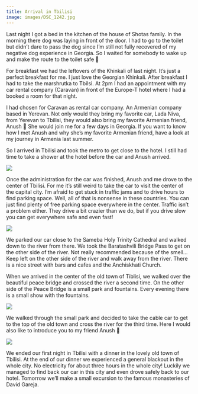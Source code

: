 ```yaml
---
title: Arrival in Tbilisi
image: images/DSC_1242.jpg
---
```


Last night I got a bed in the kitchen of the house of Shotas family. In the morning there dog was laying in front of the door. I had to go to the toilet but didn’t dare to pass the dog since I’m still not fully recovered of my negative dog experience in Georgia. So I waited for somebody to wake up and make the route to the toilet safe 🙂

For breakfast we had the leftovers of the Khinkali of last night. It’s just a perfect breakfast for me. I just love the Georgian Khinkali.
After breakfast I had to take the marshrutka to Tbilsi. At 2pm I had an appointment with my car rental company (Caravan) in front of the Europe-T hotel where I had a booked a room for that night.

I had chosen for Caravan as rental car company. An Armenian company based in Yerevan. Not only would they bring my favorite car, Lada Niva, from Yerevan to Tbilisi, they would also bring my favorite Armenian friend, Anush 🙂 She would join me for a few days in Georgia. If you want to know how I met Anush and why she’s my favorite Armenian friend, have a look at my journey in Armenia last summer.

So I arrived in Tbilisi and took the metro to get close to the hotel. I still had time to take a shower at the hotel before the car and Anush arrived.

<Image
    src="images/DSC_1264.jpg"
    caption="Our fancy hotel in Tbilisi."
/>

Once the administration for the car was finished, Anush and me drove to the center of Tbilisi. For me it’s still weird to take the car to visit the center of the capital city. I’m afraid to get stuck in traffic jams and to drive hours to find parking space. Well, all of that is nonsense in these countries. You can just find plenty of free parking space everywhere in the center. Traffic isn’t a problem either. They drive a bit crazier than we do, but if you drive slow you can get everywhere safe and even fast!

<Image
    src="images/DSC_1242.jpg"
    caption="Sameba Holy Trinity Cathedral in Tbilisi"
/>

We parked our car close to the Sameba Holy Trinity Cathedral and walked down to the river from there. We took the Baratashvili Bridge Pass to get on the other side of the river. Not really recommended because of the smell… Keep left on the other side of the river and walk away from the river. There is a nice street with bars and cafes and the Anchiskhati Church.

When we arrived in the center of the old town of Tiblisi, we walked over the beautiful peace bridge and crossed the river a second time. On the other side of the Peace Bridge is a small park and fountains. Every evening there is a small show with the fountains.

<Image
    src="images/DSC_1259.jpg"
    caption="The peace bridge in Tbilisi."
/>

We walked through the small park and decided to take the cable car to get to the top of the old town and cross the river for the third time. Here I would also like to introduce you to my friend Anush 🙂

<Image
    src="images/DSC_1261.jpg"
    caption="My Armenian friend Anush in the cable car in Tbilisi."
/>

We ended our first night in Tbilisi with a dinner in the lovely old town of Tbilisi. At the end of our dinner we experienced a general blackout in the whole city. No electricity for about three hours in the whole city! Luckily we managed to find back our car in this city and even drove safely back to our hotel. Tomorrow we’ll make a small excursion to the famous monasteries of David Gareja.